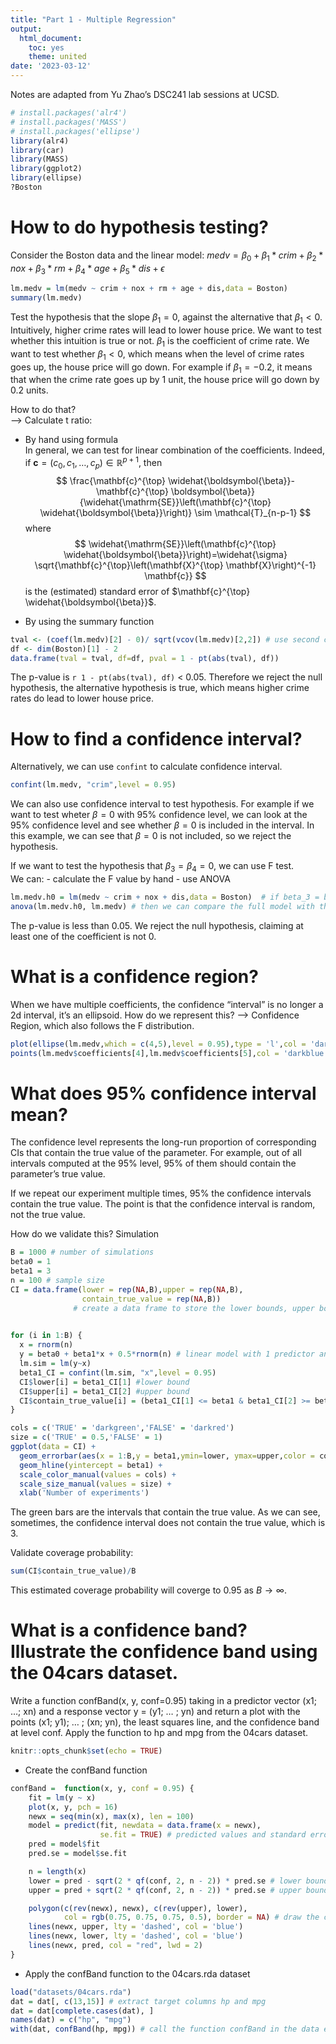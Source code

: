 ```yaml
---
title: "Part 1 - Multiple Regression"
output:
  html_document:
    toc: yes
    theme: united
date: '2023-03-12'
---
```

Notes are adapted from Yu Zhao's DSC241 lab sessions at UCSD. 

```r
# install.packages('alr4')
# install.packages('MASS')
# install.packages('ellipse')
library(alr4)
library(car)
library(MASS)
library(ggplot2)
library(ellipse)
?Boston
```

# How to do hypothesis testing? 


Consider the Boston data and the linear model: $medv = \beta_0 + \beta_1*crim + \beta_2*nox + \beta_3*rm + \beta_4*age + \beta_5*dis + \epsilon$
```r
lm.medv = lm(medv ~ crim + nox + rm + age + dis,data = Boston) 
summary(lm.medv)
```

Test the hypothesis that the slope $\beta_1 = 0$, against the alternative that $\beta_1 < 0$.
Intuitively, higher crime rates will lead to lower house price. We want to test whether this intuition is true or not. 
$\beta_1$ is the coefficient of crime rate. We want to test whether $\beta_1 < 0$, which means when the level of crime rates goes up, the house price will go down. For example if $\beta_1 = -0.2$, it means that when the crime rate goes up by 1 unit, the house price will go down by 0.2 units.

How to do that?  
--> Calculate t ratio:  

- By hand using formula  
In general, we can test for linear combination of the coefficients. Indeed, if $\mathbf{c}=\left(c_0, c_1, \ldots, c_p\right) \in \mathbb{R}^{p+1}$, then
$$
\frac{\mathbf{c}^{\top} \widehat{\boldsymbol{\beta}}-\mathbf{c}^{\top} \boldsymbol{\beta}}{\widehat{\mathrm{SE}}\left(\mathbf{c}^{\top} \widehat{\boldsymbol{\beta}}\right)} \sim \mathcal{T}_{n-p-1}
$$
where
$$
\widehat{\mathrm{SE}}\left(\mathbf{c}^{\top} \widehat{\boldsymbol{\beta}}\right)=\widehat{\sigma} \sqrt{\mathbf{c}^{\top}\left(\mathbf{X}^{\top} \mathbf{X}\right)^{-1} \mathbf{c}}
$$
is the (estimated) standard error of $\mathbf{c}^{\top} \widehat{\boldsymbol{\beta}}$.

- By using the summary function 

```r
tval <- (coef(lm.medv)[2] - 0)/ sqrt(vcov(lm.medv)[2,2]) # use second coef, which is crim
df <- dim(Boston)[1] - 2
data.frame(tval = tval, df=df, pval = 1 - pt(abs(tval), df))
```

The p-value is `r 1 - pt(abs(tval), df)` < 0.05. Therefore we reject the null hypothesis, the alternative hypothesis is true, which means higher crime rates do lead to lower house price.  


# How to find a confidence interval?

Alternatively, we can use `confint` to calculate confidence interval. 

```r
confint(lm.medv, "crim",level = 0.95)
```
We can also use confidence interval to test hypothesis. For example if we want to test wheter $\beta = 0$ with 95% confidence level, we can look at the 95% confidence level and see whether $\beta = 0$ is included in the interval. In this example, we can see that $\beta = 0$ is not included, so we reject the hypothesis.  

If we want to test the hypothesis that $\beta_3 = \beta_4 = 0$, we can use F test.  
We can:
- calculate the F value by hand
- use ANOVA 

```r
lm.medv.h0 = lm(medv ~ crim + nox + dis,data = Boston)  # if beta_3 = beta_4 = 0, we only have 3 predictors left
anova(lm.medv.h0, lm.medv) # then we can compare the full model with the reduced model
```


The p-value is less than 0.05. We reject the null hypothesis, claiming at least one of the coefficient is not 0.

# What is a confidence region? 
When we have multiple coefficients, the confidence "interval" is no longer a 2d interval, it's an ellipsoid. How do we represent this? --> Confidence Region, which also follows the F distribution. 
```r
plot(ellipse(lm.medv,which = c(4,5),level = 0.95),type = 'l',col = 'darkred') #confidence region
points(lm.medv$coefficients[4],lm.medv$coefficients[5],col = 'darkblue',pch = 18) #estimated value
```


# What does 95% confidence interval mean?

The confidence level represents the long-run proportion of corresponding CIs that contain the true value of the parameter. For example, out of all intervals computed at the 95\% level, 95\% of them should contain the parameter's true value.

If we repeat our experiment multiple times, 95% the confidence intervals contain the true value. The point is that the confidence interval is random, not the true value. 

How do we validate this? Simulation

```r
B = 1000 # number of simulations
beta0 = 1
beta1 = 3
n = 100 # sample size
CI = data.frame(lower = rep(NA,B),upper = rep(NA,B),
                contain_true_value = rep(NA,B))  
              # create a data frame to store the lower bounds, upper bounds and indicator
      

for (i in 1:B) {
  x = rnorm(n)
  y = beta0 + beta1*x + 0.5*rnorm(n) # linear model with 1 predictor and added random residual errors
  lm.sim = lm(y~x)
  beta1_CI = confint(lm.sim, "x",level = 0.95)
  CI$lower[i] = beta1_CI[1] #lower bound
  CI$upper[i] = beta1_CI[2] #upper bound
  CI$contain_true_value[i] = (beta1_CI[1] <= beta1 & beta1_CI[2] >= beta1) # indicator, if the true value is within the confidence interval, return TRUE
}
```

```r
cols = c('TRUE' = 'darkgreen','FALSE' = 'darkred')
size = c('TRUE' = 0.5,'FALSE' = 1)
ggplot(data = CI) + 
  geom_errorbar(aes(x = 1:B,y = beta1,ymin=lower, ymax=upper,color = contain_true_value,size = contain_true_value)) +
  geom_hline(yintercept = beta1) +
  scale_color_manual(values = cols) + 
  scale_size_manual(values = size) +
  xlab('Number of experiments')
```

The green bars are the intervals that contain the true value. As we can see, sometimes, the confidence interval does not contain the true value, which is 3. 

Validate coverage probability:

```r
sum(CI$contain_true_value)/B
```

This estimated coverage probability will coverge to 0.95 as $B \to \infty$.

# What is a confidence band? Illustrate the confidence band using the 04cars dataset.
Write a function confBand(x, y, conf=0.95) taking in a predictor vector (x1; ...; xn) and a response vector y = (y1; ... ; yn) and return a plot with the points (x1; y1); ... ; (xn; yn), the least squares line, and the confidence band at level conf. Apply the function to hp and mpg from the 04cars dataset.


```r
knitr::opts_chunk$set(echo = TRUE)
```
- Create the confBand function
```r
confBand =  function(x, y, conf = 0.95) {
	fit = lm(y ~ x)
	plot(x, y, pch = 16)
	newx = seq(min(x), max(x), len = 100) 
	model = predict(fit, newdata = data.frame(x = newx), 
	                se.fit = TRUE) # predicted values and standard error of predicted means
	pred = model$fit
	pred.se = model$se.fit

	n = length(x)
	lower = pred - sqrt(2 * qf(conf, 2, n - 2)) * pred.se # lower bound of the confidence band
	upper = pred + sqrt(2 * qf(conf, 2, n - 2)) * pred.se # upper bound of the confidence band

	polygon(c(rev(newx), newx), c(rev(upper), lower), 
	        col = rgb(0.75, 0.75, 0.75, 0.5), border = NA) # draw the confidence band
	lines(newx, upper, lty = 'dashed', col = 'blue') 
	lines(newx, lower, lty = 'dashed', col = 'blue')
	lines(newx, pred, col = "red", lwd = 2)
}
```
- Apply the confBand function to the 04cars.rda dataset
```r
load("datasets/04cars.rda") 
dat = dat[, c(13,15)] # extract target columns hp and mpg
dat = dat[complete.cases(dat), ] 
names(dat) = c("hp", "mpg")
with(dat, confBand(hp, mpg)) # call the function confBand in the data environment
```
